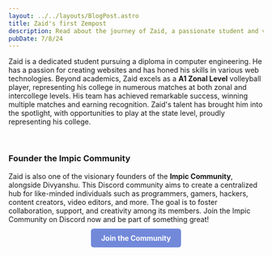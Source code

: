 ```yaml
---
layout: ../../layouts/BlogPost.astro
title: Zaid's first Zempost
description: Read about the journey of Zaid, a passionate student and volleyball player, who is working hard to make a big tech community that ever existed.
pubDate: 7/8/24
---
```


Zaid is a dedicated student pursuing a diploma in computer engineering. He has a passion for creating websites and has honed his skills in various web technologies. Beyond academics, Zaid excels as a <strong>A1 Zonal Level</strong> volleyball player, representing his college in numerous matches at both zonal and intercollege levels. His team has achieved remarkable success, winning multiple matches and earning recognition. Zaid's talent has brought him into the spotlight, with opportunities to play at the state level, proudly representing his college.

<br/>

<h3>Founder the Impic Community</h3>
Zaid is also one of the visionary founders of the <strong>Impic Community</strong>, alongside Divyanshu. This Discord community aims to create a centralized hub for like-minded individuals such as programmers, gamers, hackers, content creators, video editors, and more. The goal is to foster collaboration, support, and creativity among its members. Join the Impic Community on Discord now and be part of something great!

<div style="text-align: center; margin-top: 20px;">
  <a href="https://discord.gg/vadMC9t3" style="background-color: #7289da; color: white; padding: 10px 20px; border-radius: 5px; text-decoration: none; font-weight: bold;">Join the Community</a>
</div>
